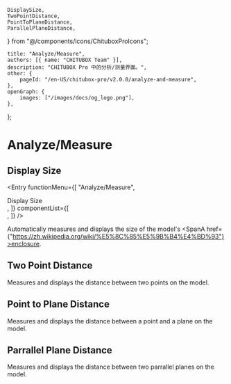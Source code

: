 	DisplaySize,
	TwoPointDistance,
	PointToPlaneDistance,
	ParallelPlaneDistance,
} from "@/components/icons/ChituboxProIcons";

	title: "Analyze/Measure",
	authors: [{ name: "CHITUBOX Team" }],
	description: "CHITUBOX Pro 中的分析/测量界面。",
	other: {
		pageId: "/en-US/chitubox-pro/v2.0.0/analyze-and-measure",
	},
	openGraph: {
		images: ["/images/docs/og_logo.png"],
	},
};

# Analyze/Measure

## Display Size

<Entry
	functionMenu={[
		"Analyze/Measure",
		<div className="flex items-center gap-1">
			<DisplaySize />
			Display Size
		</div>,
	]}
	componentList={[
		<div className="flex items-center gap-1">
			<ChituboxRulerIcon /> 
		</div>,
	]}
/>

<DisplaySize /> Automatically measures and displays the size of the model's <SpanA href={"https://zh.wikipedia.org/wiki/%E5%8C%85%E5%9B%B4%E4%BD%93"}>enclosure</SpanA>.

## Two Point Distance

<TwoPointDistance /> Measures and displays the distance between two points on the model.

## Point to Plane Distance

<PointToPlaneDistance /> Measures and displays the distance between a point and a plane on the model.

## Parrallel Plane Distance

<ParallelPlaneDistance /> Measures and displays the distance between two parrallel planes on the model.
